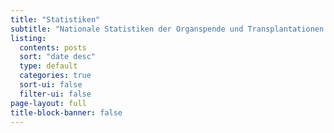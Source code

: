 ```yaml
---
title: "Statistiken"
subtitle: "Nationale Statistiken der Organspende und Transplantationen in der Schweiz"
listing:
  contents: posts
  sort: "date desc"
  type: default
  categories: true
  sort-ui: false
  filter-ui: false
page-layout: full
title-block-banner: false
---
```

